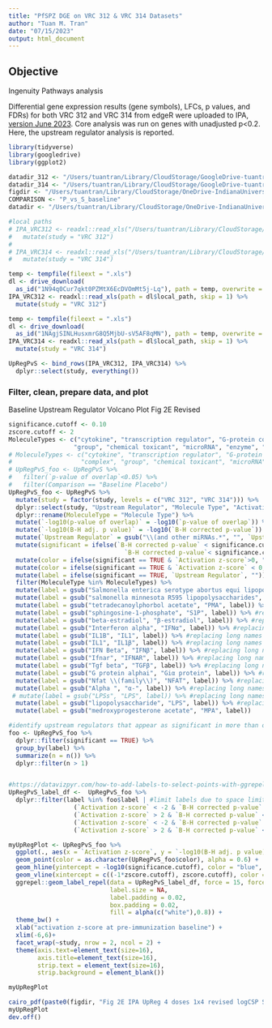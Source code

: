 ```yaml
---
title: "PfSPZ DGE on VRC 312 & VRC 314 Datasets"
author: "Tuan M. Tran"
date: "07/15/2023"
output: html_document
---
```


## Objective

Ingenuity Pathways analysis

Differential gene expression results (gene symbols), LFCs, p values, and FDRs) for both VRC 312 and VRC 314 from edgeR were uploaded to IPA, [version June 2023](https://qiagen.my.salesforce.com/sfc/p/#D0000000rgRO/a/6N0000011GyP/jtsB8kUOfFIGWdEtHSS1mcfhQJv3IKapaOKaE0rTzz4). Core analysis was run on genes with unadjusted p<0.2. Here, the upstream regulator analysis is reported.

```r
library(tidyverse)
library(googledrive)
library(ggplot2)
```

```r
datadir_312 <- "/Users/tuantran/Library/CloudStorage/GoogleDrive-tuantran@iu.edu/Shared drives/[Sec] IN-MED-INF-TRANLAB/Tran Lab Shared/Projects/PfSPZ VRC RNA-seq/VRC 312/"
datadir_314 <- "/Users/tuantran/Library/CloudStorage/GoogleDrive-tuantran@iu.edu/Shared drives/[Sec] IN-MED-INF-TRANLAB/Tran Lab Shared/Projects/PfSPZ VRC RNA-seq/VRC 314/"
figdir <- "/Users/tuantran/Library/CloudStorage/OneDrive-IndianaUniversity/Manuscripts/KSPZV1 Manuscript/JCI Resubmission April 2023/Figures JCI resubmission/"
COMPARISON <- "P_vs_S_baseline"
datadir <- "/Users/tuantran/Library/CloudStorage/OneDrive-IndianaUniversity/Manuscripts/KSPZV1 Manuscript/JCI Resubmission April 2023/Prelim Results JCI resubmission/"
```

```r
#local paths
# IPA_VRC312 <- readxl::read_xls("/Users/tuantran/Library/CloudStorage/GoogleDrive-tuantran@iu.edu/Shared drives/[Sec] IN-MED-INF-TRANLAB/Tran Lab Shared/Projects/Doris Duke PfSPZ Kenya/Tuan PfSPZ/VRC 312 314 Analysis/PfSPZ_PvS_VRC312_IPA_Revised_07162023.xls", skip = 1) %>%
#   mutate(study = "VRC 312")
# 
# IPA_VRC314 <- readxl::read_xls("/Users/tuantran/Library/CloudStorage/GoogleDrive-tuantran@iu.edu/Shared drives/[Sec] IN-MED-INF-TRANLAB/Tran Lab Shared/Projects/Doris Duke PfSPZ Kenya/Tuan PfSPZ/VRC 312 314 Analysis/PfSPZ_PvS_VRC314_IPA_Revised_07162023.xls", skip = 1) %>%
#   mutate(study = "VRC 314")

temp <- tempfile(fileext = ".xls")
dl <- drive_download(
  as_id("1N94q0Cur7qkt0PZMtX6EcDVOmMt5j-Lq"), path = temp, overwrite = TRUE)
IPA_VRC312 <- readxl::read_xls(path = dl$local_path, skip = 1) %>%
  mutate(study = "VRC 312")

temp <- tempfile(fileext = ".xls")
dl <- drive_download(
  as_id("1NAgjSINLHusxmrG8Q5MjbU-sV5AF8qMN"), path = temp, overwrite = TRUE)
IPA_VRC314 <- readxl::read_xls(path = dl$local_path, skip = 1) %>%
  mutate(study = "VRC 314")

UpRegPvS <- bind_rows(IPA_VRC312, IPA_VRC314) %>%
  dplyr::select(study, everything())
```

### Filter, clean, prepare data, and plot

Baseline Upstream Regulator Volcano Plot Fig 2E Revised

```r
significance.cutoff <- 0.10
zscore.cutoff <- 2
MoleculeTypes <- c("cytokine", "transcription regulator", "G-protein coupled receptor", "chemical - endogenous non-mammalian", "chemical - endogenous mammalian",
                  "group", "chemical toxicant", "microRNA", "enzyme", "translation regulator")
# MoleculeTypes <- c("cytokine", "transcription regulator", "G-protein coupled receptor", "chemical - endogenous non-mammalian", "chemical drug", "chemical - endogenous mammalian",
#                   "complex", "group", "chemical toxicant", "microRNA", "enzyme", "translation regulator")
# UpRegPvS_foo <- UpRegPvS %>%
#   filter(`p-value of overlap`<0.05) %>%
#   filter(Comparison == "Baseline Placebo")
UpRegPvS_foo <- UpRegPvS %>%
  mutate(study = factor(study, levels = c("VRC 312", "VRC 314"))) %>%
  dplyr::select(study, "Upstream Regulator", "Molecule Type", "Activation z-score", "p-value of overlap", "B-H corrected p-value") %>%
  dplyr::rename(MoleculeType = "Molecule Type") %>%
  mutate(`-log10(p-value of overlap)` = -log10(`p-value of overlap`)) %>%
  mutate(`-log10(B-H adj. p value)` = -log10(`B-H corrected p-value`)) %>%
  mutate(`Upstream Regulator` = gsub("\\(and other miRNAs.*", "", `Upstream Regulator`)) %>%
  mutate(significant = ifelse(`B-H corrected p-value` < significance.cutoff & `Activation z-score` >= 2 |
                                `B-H corrected p-value`< significance.cutoff & `Activation z-score` <= -2, TRUE, FALSE)) %>%
  mutate(color = ifelse(significant == TRUE & `Activation z-score`>0, "red", "grey50")) %>%
  mutate(color = ifelse(significant == TRUE & `Activation z-score` < 0, "blue", color)) %>%
  mutate(label = ifelse(significant == TRUE, `Upstream Regulator`, ""))  %>%
  filter(MoleculeType %in% MoleculeTypes) %>%
  mutate(label = gsub("Salmonella enterica serotype abortus equi lipopolysaccharide", "Salmonella enterica LPS", label)) %>%
  mutate(label = gsub("salmonella minnesota R595 lipopolysaccharides", "Salmonella R595 LPS", label)) %>% #replacing long names with shorter names/synonyms
  mutate(label = gsub("tetradecanoylphorbol acetate", "PMA", label)) %>% #replacing long names with shorter names/synonyms
  mutate(label = gsub("sphingosine-1-phosphate", "S1P", label)) %>% #replacing long names with shorter names/synonyms
  mutate(label = gsub("beta-estradiol", "β-estradiol", label)) %>% #replacing long names with shorter names/synonyms
  mutate(label = gsub("Interferon alpha", "IFNα", label)) %>% #replacing long names with shorter names/synonyms
  mutate(label = gsub("IL1B", "IL1", label)) %>% #replacing long names with shorter names/synonyms
  mutate(label = gsub("IL1", "IL1β", label)) %>% #replacing long names with shorter names/synonyms
  mutate(label = gsub("IFN Beta", "IFNβ", label)) %>% #replacing long names with shorter names/synonyms
  mutate(label = gsub("Ifnar", "IFNAR", label)) %>% #replacing long names with shorter names/synonyms
  mutate(label = gsub("Tgf beta", "TGFβ", label)) %>% #replacing long names with shorter names/synonyms
  mutate(label = gsub("G protein alphai", "Giα protein", label)) %>% #replacing long names with shorter names/synonyms
  mutate(label = gsub("Nfat \\(family\\)", "NFAT", label)) %>% #replacing long names with shorter names/synonyms
  mutate(label = gsub("Alpha ", "α-", label)) %>% #replacing long names with shorter names/synonyms
 # mutate(label = gsub("LPSs", "LPS", label)) %>% #replacing long names with shorter names/synonyms
  mutate(label = gsub("lipopolysaccharide", "LPS", label)) %>% #replacing long names with shorter names/synonyms
  mutate(label = gsub("medroxyprogesterone acetate", "MPA", label))

#identify upstream regulators that appear as significant in more than one comparison
foo <- UpRegPvS_foo %>%
  dplyr::filter(significant == TRUE) %>%
  group_by(label) %>%
  summarize(n = n()) %>%
  dplyr::filter(n > 1)


#https://datavizpyr.com/how-to-add-labels-to-select-points-with-ggrepel/
UpRegPvS_label_df <-  UpRegPvS_foo %>%
  dplyr::filter(label %in% foo$label | #limit labels due to space limitations
                  (`Activation z-score` < -2 & `B-H corrected p-value` < 0.00001 & study == "VRC 312")|
                  (`Activation z-score` > 2 & `B-H corrected p-value` < 0.00001 & study == "VRC 312")|
                  (`Activation z-score` < -2 & `B-H corrected p-value` < significance.cutoff & study == "VRC 314")|
                  (`Activation z-score` > 2 & `B-H corrected p-value` < significance.cutoff & study == "VRC 314")) #limit label to upstream regulators that appear as significant in more than one comparison  

myUpRegPlot <- UpRegPvS_foo %>%
  ggplot(., aes(x = `Activation z-score`, y = `-log10(B-H adj. p value)`, label = label)) + 
  geom_point(color = as.character(UpRegPvS_foo$color), alpha = 0.6) +
  geom_hline(yintercept = -log10(significance.cutoff), color = "blue", linetype = "dotted") +
  geom_vline(xintercept = c((-1*zscore.cutoff), zscore.cutoff), color = "red", linetype = "dotted") +
  ggrepel::geom_label_repel(data = UpRegPvS_label_df, force = 15, force_pull = 2, size = 3.6, max.overlaps = 20,
                            label.size = NA,
                            label.padding = 0.02,
                            box.padding = 0.02,
                            fill = alpha(c("white"),0.8)) +
  theme_bw() +
  xlab("activation z-score at pre-immunization baseline") +
  xlim(-6,6)+
  facet_wrap(~study, nrow = 2, ncol = 2) +
  theme(axis.text=element_text(size=16),
        axis.title=element_text(size=16),
        strip.text = element_text(size=16),
        strip.background = element_blank())
```

```r
myUpRegPlot
```

```r
cairo_pdf(paste0(figdir, "Fig 2E IPA UpReg 4 doses 1x4 revised logCSP SEX ", Sys.Date(),".pdf"), height = 6.5, width = 26)
myUpRegPlot
dev.off()
```



